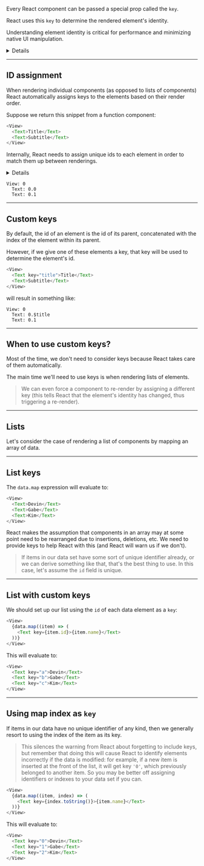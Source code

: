 
Every React component can be passed a special prop called the `key`.

React uses this `key` to determine the rendered element's identity.

Understanding element identity is critical for performance and minimizing native UI manipulation. <Details>For example, if the first element in a list of thousands should no longer be rendered, React needs some way to detect this. Instead of re-rendering thousands of elements, React can remove a single native view for the first element, which is much more efficient.</Details>

---

## ID assignment

When rendering individual components (as opposed to lists of components) React automatically assigns keys to the elements based on their render order.

Suppose we return this snippet from a function component:

```js
<View>
  <Text>Title</Text>
  <Text>Subtitle</Text>
</View>
```

Internally, React needs to assign unique ids to each element in order to match them up between renderings.<Details> The ids will look _something_ like this:</Details>

```
View: 0
  Text: 0.0
  Text: 0.1
```

---

## Custom keys

By default, the id of an element is the id of its parent, concatenated with the index of the element within its parent.

However, if we give one of these elements a key, that key will be used to determine the element's id.

```js
<View>
  <Text key="title">Title</Text>
  <Text>Subtitle</Text>
</View>
```

will result in something like:

```
View: 0
  Text: 0.$title
  Text: 0.1
```

---

## When to use custom keys?

Most of the time, we don't need to consider keys because React takes care of them automatically.

The main time we'll need to use keys is when rendering lists of elements.

> We can even force a component to re-render by assigning a different key (this tells React that the element's identity has changed, thus triggering a re-render).

---

## Lists

Let's consider the case of rendering a list of components by mapping an array of data.

<Example code={unkeyedList} />

---

## List keys

The `data.map` expression will evaluate to:

```js
<View>
  <Text>Devin</Text>
  <Text>Gabe</Text>
  <Text>Kim</Text>
</View>
```

React makes the assumption that components in an array may at some point need to be rearranged due to insertions, deletions, etc. We need to provide keys to help React with this (and React will warn us if we don't).

> If items in our data set have some sort of unique identifier already, or we can derive something like that, that's the best thing to use. In this case, let's assume the `id` field is unique.

---

## List with custom keys

We should set up our list using the `id` of each data element as a `key`:

```js
<View>
  {data.map((item) => (
    <Text key={item.id}>{item.name}</Text>
  ))}
</View>
```

This will evaluate to:

```js
<View>
  <Text key="a">Devin</Text>
  <Text key="b">Gabe</Text>
  <Text key="c">Kim</Text>
</View>
```

---

## Using map index as `key`

If items in our data have no unique identifier of any kind, then we generally resort to using the index of the item as its key.

> This silences the warning from React about forgetting to include keys, but remember that doing this will cause React to identify elements incorrectly if the data is modified: for example, if a new item is inserted at the front of the list, it will get key `'0'`, which previously belonged to another item. So you may be better off assigning identifiers or indexes to your data set if you can.

```js
<View>
  {data.map((item, index) => (
    <Text key={index.toString()}>{item.name}</Text>
  ))}
</View>
```

This will evaluate to:

```js
<View>
  <Text key="0">Devin</Text>
  <Text key="1">Gabe</Text>
  <Text key="2">Kim</Text>
</View>
```
